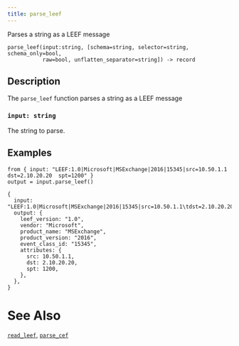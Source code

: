 ```yaml
---
title: parse_leef
---
```



Parses a string as a LEEF message

```tql
parse_leef(input:string, [schema=string, selector=string, schema_only=bool,
           raw=bool, unflatten_separator=string]) -> record
```

## Description

The `parse_leef` function parses a string as a LEEF message

### `input: string`

The string to parse.

<CommonOptions />

## Examples

```tql
from { input: "LEEF:1.0|Microsoft|MSExchange|2016|15345|src=10.50.1.1	dst=2.10.20.20	spt=1200" }
output = input.parse_leef()
```
```tql
{
  input: "LEEF:1.0|Microsoft|MSExchange|2016|15345|src=10.50.1.1\tdst=2.10.20.20\tspt=1200",
  output: {
    leef_version: "1.0",
    vendor: "Microsoft",
    product_name: "MSExchange",
    product_version: "2016",
    event_class_id: "15345",
    attributes: {
      src: 10.50.1.1,
      dst: 2.10.20.20,
      spt: 1200,
    },
  },
}
```

# See Also

[`read_leef`](../operators/read_leef.mdx), [`parse_cef`](../functions/parse_cef.mdx)
